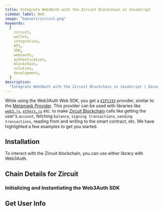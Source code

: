 ```yaml
---
title: Integrate Web3Auth with the Zircuit Blockchain in JavaScript
sidebar_label: Web
image: "banners/zircuit.png"
keywords:
  [
    zircuit,
    wallet,
    integration,
    API,
    SDK,
    web3auth,
    authentication,
    blockchain,
    solution,
    development,
  ]
description:
  "Integrate Web3Auth with the Zircuit Blockchain in JavaScript | Documentation - Web3Auth"
---
```



<SEO
  title="Integrate Web3Auth with the Zircuit Blockchain in JavaScript"
  description="Integrate Web3Auth with the Zircuit Blockchain in JavaScript | Documentation - Web3Auth"
  image="https://web3auth.io/docs/banners/zircuit.png"
  slug="/connect-blockchain/evm/zircuit/web"
/>

While using the Web3Auth Web SDK, you get a [`EIP1193`](https://eips.ethereum.org/EIPS/eip-1193)
provider, similar to the [Metamask Provider](https://docs.metamask.io/guide/ethereum-provider.html).
This provider can be used with libraries like
[`web3.js`](https://web3js.readthedocs.io/en/v1.2.8/getting-started.html),
[`ethers.js`](https://docs.ethers.io/v5/getting-started/) etc. to make
[Zircuit Blockchain](https://zircuit.com) calls like getting the user's `account`, fetching
`balance`, `signing transactions`, `sending transactions`, reading from and writing to the smart
contract, etc. We have highlighted a few examples to get you started.

## Installation

To interact with the Zircuit blockchain, you can use either library with Web3Auth.

<InstallationSnippet />

## Chain Details for Zircuit

<ChainDetailsZircuit />

### Initializing and Instantiating the Web3Auth SDK

<InitializeWeb3Auth />

## Get User Info

<GetUserInfoSnippet />

## Get Account and Balance

<GetAccountAndBalanceSnippet />

## Send Transaction

<SendTransactionSnippet />

## Sign Transaction

<SignTransactionSnippet />

## Sign Message

### Personal Sign

<SignPersonalMessageSnippet />

### Sign Typed Data v4

<SignTypedDataV4Snippet />

## Smart Contract

<SmartContractSoliditySnippet />

### Deploy Contract

<DeployContractSolidityDeploySnippet />

### Read From Contract

<DeployContractSolidityReadSnippet />

### Write to Contract

<DeployContractSolidityWriteSnippet />

## Fetch User's Private Key

<FetchUserPrivateKeySnippet />
